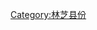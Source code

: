 {{Catnav|頁面分類|...|中国县份|中国各省县份|西藏县份|林芝地区县份}}
{{Catnav|頁面分類|...|中国各省行政区划|西藏行政区划|西藏地市|林芝地区|林芝地区县份}}
{{catmore|朗县|西藏自治区朗县}}

[[Category:林芝县份|Category:林芝县份]]